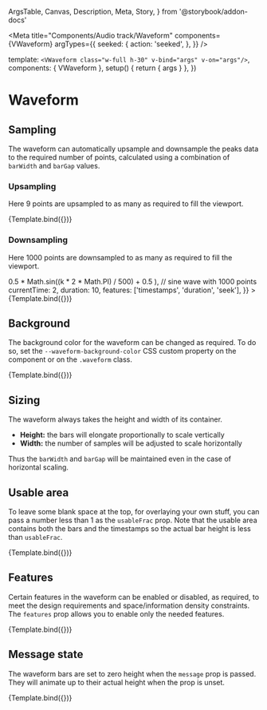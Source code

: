   ArgsTable,
  Canvas,
  Description,
  Meta,
  Story,
} from '@storybook/addon-docs'


<Meta
  title="Components/Audio track/Waveform"
  components={VWaveform}
  argTypes={{
    seeked: {
      action: 'seeked',
    },
  }}
/>

  template: `<VWaveform class="w-full h-30" v-bind="args" v-on="args"/>`,
  components: { VWaveform },
  setup() {
    return { args }
  },
})

# Waveform

<Description of={Waveform} />

<ArgsTable of={Waveform} />

## Sampling

The waveform can automatically upsample and downsample the peaks data to the
required number of points, calculated using a combination of `barWidth` and
`barGap` values.

### Upsampling

Here 9 points are upsampled to as many as required to fill the viewport.

<Canvas>
  <Story
    name="Upsampling"
    args={{
      peaks: [0.5, 1, 0.5, 0, 0.5, 1, 0.5, 0, 0.5], // triangular wave with 9 points
      currentTime: 2,
      duration: 10,
      features: ['timestamps', 'duration', 'seek'],
    }}
  >
    {Template.bind({})}
  </Story>
</Canvas>

### Downsampling

Here 1000 points are downsampled to as many as required to fill the viewport.

<Canvas>
  <Story
    name="Downsampling"
    args={{
      peaks: Array.from(
        { length: 1000 },
        (_, k) => 0.5 * Math.sin((k * 2 * Math.PI) / 500) + 0.5
      ), // sine wave with 1000 points
      currentTime: 2,
      duration: 10,
      features: ['timestamps', 'duration', 'seek'],
    }}
  >
    {Template.bind({})}
  </Story>
</Canvas>

## Background

The background color for the waveform can be changed as required. To do so, set
the `--waveform-background-color` CSS custom property on the component or on the
`.waveform` class.

<Canvas>
  <Story
    name="Background"
    args={{
      peaks: [0.5, 1, 0.5, 0, 0.5],
      currentTime: 2,
      duration: 10,
      features: ['timestamps', 'duration', 'seek'],
      style: { '--waveform-background-color': '#d7fcd4' },
    }}
  >
    {Template.bind({})}
  </Story>
</Canvas>

## Sizing

The waveform always takes the height and width of its container.

- **Height:** the bars will elongate proportionally to scale vertically
- **Width:** the number of samples will be adjusted to scale horizontally

Thus the `barWidth` and `barGap` will be maintained even in the case of
horizontal scaling.

## Usable area

To leave some blank space at the top, for overlaying your own stuff, you can
pass a number less than 1 as the `usableFrac` prop. Note that the usable area
contains both the bars and the timestamps so the actual bar height is less than
`usableFrac`.

<Canvas>
  <Story
    name="With blank space"
    args={{
      peaks: [0.5, 1, 0.5, 0, 0.5],
      currentTime: 2,
      duration: 10,
      features: ['timestamps', 'duration', 'seek'],
      usableFrac: 0.5,
    }}
  >
    {Template.bind({})}
  </Story>
</Canvas>

## Features

Certain features in the waveform can be enabled or disabled, as required, to
meet the design requirements and space/information density constraints. The
`features` prop allows you to enable only the needed features.

<Canvas>
  <Story
    name="Selective features"
    args={{
      peaks: [0.5, 1, 0.5, 0, 0.5],
      currentTime: 2,
      duration: 10,
      features: ['timestamps', 'duration', 'seek'],
    }}
  >
    {Template.bind({})}
  </Story>
</Canvas>

## Message state

The waveform bars are set to zero height when the `message` prop is passed. They
will animate up to their actual height when the prop is unset.

<Canvas>
  <Story
    name="Message"
    args={{
      message: 'Hello, World!',
      audioId: 123,
    }}
  >
    {Template.bind({})}
  </Story>
</Canvas>
